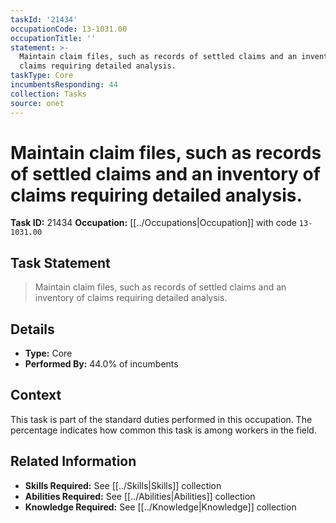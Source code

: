 ```yaml
---
taskId: '21434'
occupationCode: 13-1031.00
occupationTitle: ''
statement: >-
  Maintain claim files, such as records of settled claims and an inventory of
  claims requiring detailed analysis.
taskType: Core
incumbentsResponding: 44
collection: Tasks
source: onet
---
```

# Maintain claim files, such as records of settled claims and an inventory of claims requiring detailed analysis.

**Task ID:** 21434
**Occupation:** [[../Occupations|Occupation]] with code `13-1031.00`

## Task Statement

> Maintain claim files, such as records of settled claims and an inventory of claims requiring detailed analysis.

## Details

- **Type:** Core
- **Performed By:** 44.0% of incumbents

## Context

This task is part of the standard duties performed in this occupation. The percentage indicates how common this task is among workers in the field.

## Related Information

- **Skills Required:** See [[../Skills|Skills]] collection
- **Abilities Required:** See [[../Abilities|Abilities]] collection
- **Knowledge Required:** See [[../Knowledge|Knowledge]] collection
